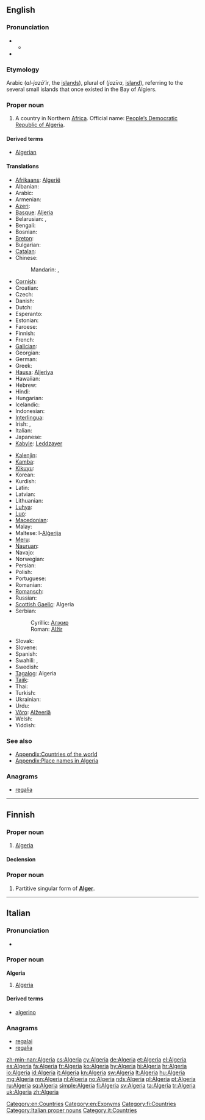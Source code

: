 ==English==
{{wikipedia}}

===Pronunciation===
* {{a|RP}}
** {{IPA|/ælˈdʒɪəriə/}}
* {{audio|En-us-Algeria.ogg|Audio (US)}}

===Etymology===
Arabic {{Arab|[[الجزائر]]}} (''al-jazā’ir'', the [[islands]]), plural of {{Arab|[[جزيرة]]}} (''jazīra'', [[island]]), referring to the several small islands that once existed in the Bay of Algiers.

===Proper noun===
{{en-proper noun}}

# A country in Northern [[Africa]]. Official name: [[People’s Democratic Republic of Algeria]].

====Derived terms====
* [[Algerian]]

====Translations====
{{trans-top|country}}
* [[Afrikaans]]: [[Algerië]]
* Albanian: {{t+|sq|Algjeria|xs=Albanian}}
* Arabic: {{t-|ar|الجزائر|p|tr=al-jazāʾir}}
* Armenian: {{t-|hy|Ալժիր|tr=Alžir}}
* [[Azeri]]: {{t-|az|Əlcəzair|xs=Azeri}}
* [[Basque]]: [[Aljeria]]
* Belarusian: {{t|be|Алжыр|m|tr=Alžýr|xs=Belarusian}}, {{t|be|Альжыр|m|tr=Al'žýr|xs=Belarusian}} {{qualifier|Taraškevica orthography}}
* Bengali: {{t-|bn|আলজেরিয়া}}
* Bosnian: {{t-|bs|Alžir|m}}
* [[Breton]]: {{t|br|Aljeria}}
* Bulgarian: {{t-|bg|Алжир|m|tr=Alžír}}
* [[Catalan]]: {{t|ca|Algèria|f}}
* Chinese:
*: Mandarin: {{t-|cmn|阿爾及利亞|sc=Hani}},  {{t-|cmn|阿尔及利亚|tr=Ā'ěrjílìyà|sc=Hani}}
* [[Cornish]]: {{t|kw|Aljeri}}
* Croatian: {{t+|hr|Alžir|m|alt=Àlžīr}}
* Czech: {{t+|cs|Alžírsko|n}}
* Danish: {{t-|da|Algeriet}}
* Dutch: {{t+|nl|Algerije}}
* Esperanto: {{t-|eo|Alĝerio|xs=Esperanto}}
* Estonian: {{t+|et|Alžeeria}}
* Faroese: {{t|fo|Algeria|n}}
* Finnish: {{t+|fi|Algeria}}
* French: {{t+|fr|Algérie|f}}
* [[Galician]]: {{t|gl|Alxeria|f}}
* Georgian: {{t|ka|ალჟირი|sc=Geor|xs=Georgian}}
* German: {{t+|de|Algerien|n}}
* Greek: {{t+|el|Αλγερία|f|tr=Algería}}
* [[Hausa]]: [[Aljeriya]]
* Hawaiian: {{unicode|[['Alekelia|ʻAlekelia]]}}
* Hebrew: {{t|he|אלג׳יריה|f|tr=Aljiriya}}
* Hindi: {{t+|hi|अल्जीरिया|tr=Aljīriyā|xs=Hindi}}
* Hungarian: {{t+|hu|Algéria}}
* Icelandic: {{t+|is|Alsír}}
* Indonesian: {{t|id|Aljazair}}
* [[Interlingua]]: {{t|ia|Algeria}}
* Irish: {{t|ga|Ailgéir|f|alt=An Ailgéir}}, {{t|ga|Daon-Phoblacht Dhaonlathach na hAilgéire|f}}
* Italian: {{t+|it|Algeria|f}}
* Japanese: {{t+|ja|アルジェリア|tr=Arujeria}}
* [[Kabyle]]: [[Leddzayer]]
{{trans-mid}}
* [[Kalenjin]]: {{tø|kln|Aljeria}}
* [[Kamba]]: {{tø|kam|Aljeria}}
* [[Kikuyu]]: {{tø|ki|Aljeria}}
* Korean: {{t+|ko|알제리|tr=Aljeri|sc=Hang}}
* Kurdish: {{t|ku|جه‌زایر|sc=ku-Arab}}
* Latin: {{t-|la|Algerium}}
* Latvian: {{t-|lv|Alžīrija|xs=Latvian}}
* Lithuanian: {{t+|lt|Alžyras|xs=Lithuanian}}
* [[Luhya]]: {{tø|luy|Aljeria}}
* [[Luo]]: {{tø|luo|Aljeria}}
* [[Macedonian]]: {{t+|mk|Алжир|m|tr=Álžir}}
* Malay: {{t-|ms|Algeria|xs=Malay}}
* Maltese: l-[[Alġerija]]
* [[Meru]]: {{tø|mer|Aljeria}}
* [[Nauruan]]: {{t-|na|Algeria|xs=Nauruan}}
* Navajo: {{tø|nv|Aljííya}}
* Norwegian: {{t+|no|Algerie}}
* Persian: {{t|fa|الجزایر|tr=Aljazâyer|xs=Persian}}
* Polish: {{t+|pl|Algieria|f}}
* Portuguese: {{t+|pt|Argélia|f}}
* Romanian: {{t-|ro|Algeria|f}}
* [[Romansch]]: {{t|rm|Algeria}}
* Russian: {{t+|ru|Алжир|m|tr=Alžír}}
* [[Scottish Gaelic]]: Algeria
* Serbian:
*: Cyrillic: [[Алжир]] {{m}}
*: Roman: [[Alžir]] {{m}}
* Slovak: {{t-|sk|Alžírsko}}
* Slovene: {{t+|sl|Alžirija|f}}
* Spanish: {{t+|es|Argelia|f}}
* Swahili: {{t+|sw|Aljeria|xs=Swahili}}, {{t|sw|Ualjeri}}
* Swedish: {{t+|sv|Algeriet}}
* [[Tagalog]]: Algeria
* [[Tajik]]: {{t|tg|Алҷазоир|tr=Aljazoir|sc=Cyrl}}
* Thai: {{t|th|ประเทศแอลจีเรีย|tr=pràthàèt aenjiria}}
* Turkish: {{t+|tr|Cezayir}}
* Ukrainian: {{t+|uk|Алжир|m|tr=Alžýr|xs=Ukrainian}}
* Urdu: {{t-|ur|الجزائر|tr=Aljazâ’ir|xs=Urdu}}
* [[Võro]]: [[Alžeeriä]]
* Welsh: {{t-|cy|Algeria|xs=Welsh}}
* Yiddish: {{t|yi|אַלזשיר|tr=Alzhir|sc=Hebr|xs=Yiddish}}
{{trans-bottom}}

===See also===
* [[Appendix:Countries of the world]]
* [[Appendix:Place names in Algeria]]

===Anagrams===
* [[regalia#English|regalia]]

[[Category:en:Countries]]
[[Category:en:Exonyms]]

----

==Finnish==
{{wikipedia|lang=fi}}

===Proper noun===
{{head|fi|proper noun}}

# [[#English|Algeria]]

====Declension====
{{fi-decl-kulkija|Algeri|nopl=1}}

===Proper noun===
{{head|fi|proper noun form}}

# Partitive singular form of '''[[Alger#Finnish|Alger]]'''.

[[Category:fi:Countries]]

----

==Italian==
{{wikipedia|lang=it}}

===Pronunciation===
* {{audio|It-Algeria.ogg|Audio}}

===Proper noun===
'''Algeria''' {{f}}

# [[#English|Algeria]]

====Derived terms====
* [[algerino]]

===Anagrams===
* [[regalai#Italian|regalai]]
* [[regalia#Italian|regalia]]

[[Category:Italian proper nouns]]
[[Category:it:Countries]]

[[zh-min-nan:Algeria]]
[[cs:Algeria]]
[[cy:Algeria]]
[[de:Algeria]]
[[et:Algeria]]
[[el:Algeria]]
[[es:Algeria]]
[[fa:Algeria]]
[[fr:Algeria]]
[[ko:Algeria]]
[[hy:Algeria]]
[[hi:Algeria]]
[[hr:Algeria]]
[[io:Algeria]]
[[id:Algeria]]
[[it:Algeria]]
[[kn:Algeria]]
[[sw:Algeria]]
[[lt:Algeria]]
[[hu:Algeria]]
[[mg:Algeria]]
[[mn:Algeria]]
[[nl:Algeria]]
[[no:Algeria]]
[[nds:Algeria]]
[[pl:Algeria]]
[[pt:Algeria]]
[[ru:Algeria]]
[[sq:Algeria]]
[[simple:Algeria]]
[[fi:Algeria]]
[[sv:Algeria]]
[[ta:Algeria]]
[[tr:Algeria]]
[[uk:Algeria]]
[[zh:Algeria]]